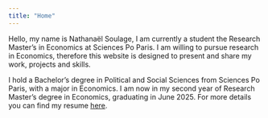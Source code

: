 ```yaml
---
title: "Home"
---
```


Hello, my name is Nathanaël Soulage, I am currently a student the Research Master's in Economics at Sciences Po Paris. I am willing to pursue research in Economics, therefore this website is designed to present and share my work, projects and skills. 

I hold a Bachelor's degree in Political and Social Sciences from Sciences Po Paris, with a major in Economics. I am now in my second year of Research Master's degree in Economics, graduating in June 2025. For more details you can find my resume [here](NathanaelSoulage_resume.pdf). 


